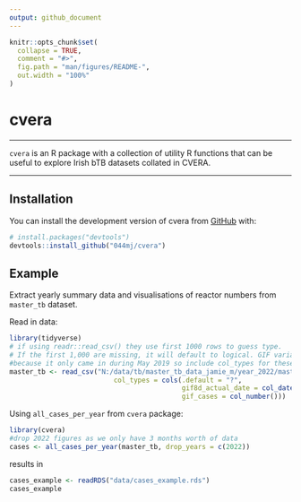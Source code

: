 ```yaml
---
output: github_document
---
```


<!-- README.md is generated from README.Rmd. Please edit that file -->

```r
knitr::opts_chunk$set(
  collapse = TRUE,
  comment = "#>",
  fig.path = "man/figures/README-",
  out.width = "100%"
)
```

# cvera

<!-- badges: start -->
<!-- badges: end -->

---

`cvera` is an R package with a collection of utility R functions that can be useful to explore Irish bTB datasets collated in CVERA.

---

## Installation

You can install the development version of cvera from [GitHub](https://github.com/) with:

``` r
# install.packages("devtools")
devtools::install_github("044mj/cvera")
```

## Example

Extract yearly summary data and visualisations of reactor numbers from `master_tb` dataset. 

Read in data:

```r
library(tidyverse)
# if using readr::read_csv() they use first 1000 rows to guess type. 
# If the first 1,000 are missing, it will default to logical. GIF variables are missing in the first 1000
#because it only came in during May 2019 so include col_types for these variables:
master_tb <- read_csv("N:/data/tb/master_tb_data_jamie_m/year_2022/master_tb_15_Mar_2022.csv", 
                          col_types = cols(.default = "?", 
                                           gif8d_actual_date = col_date(), 
                                           gif_cases = col_number()))
```

Using `all_cases_per_year` from `cvera` package:

```r
library(cvera)
#drop 2022 figures as we only have 3 months worth of data
cases <- all_cases_per_year(master_tb, drop_years = c(2022))
```


results in

```r
cases_example <- readRDS("data/cases_example.rds")
cases_example
```










